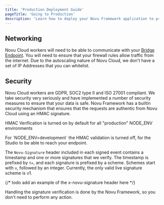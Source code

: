 ```yaml
---
title: 'Production Deployment Guide'
pageTitle: 'Going to Production'
description: 'Learn how to deploy your Novu Framework application to production including networking, security, and HMAC verification setup.'
---
```


## Networking

Novu Cloud workers will need to be able to communicate with your [Bridge Endpoint](/framework/endpoint). You will need to ensure that your firewall rules allow traffic from the internet.
Due to the autoscaling nature of Novu Cloud, we don't have a set of IP Addresses that you can whitelist.

## Security

Novu Cloud workers are GDPR, SOC2 type II and ISO 27001 compliant. We take security very seriously and have implemented a number of security measures to ensure that your data is safe.
Novu Framework has a builtin security mechanism that ensures that the requests are authentic from Novu Cloud using an HMAC signature.

HMAC Verification is turned on by default for all "production" NODE_ENV environments

<Callout type="info">
  For `NODE_ENV=development` the HMAC validation is turned off, for the Studio to be able to reach
  your endpoint.
</Callout>

The `Novu-Signature` header included in each signed event contains a timestamp and one or more signatures that we verify.
The timestamp is prefixed by `t=`, and each signature is prefixed by a scheme.
Schemes start with `v`, followed by an integer. Currently, the only valid live signature scheme is v1.

{/* todo add an example of the x-novu-signature header here */}

Handling the signature verification is done by the Novu Framework, so you don't need to perform any action.
